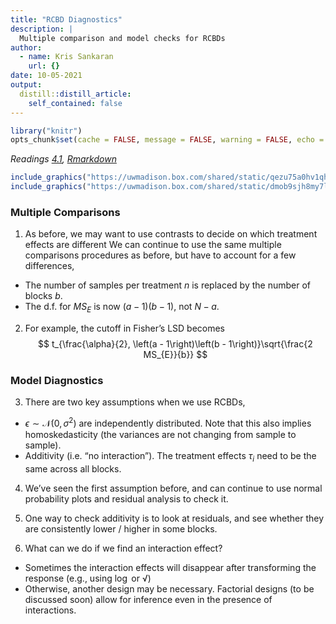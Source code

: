 ```yaml
---
title: "RCBD Diagnostics"
description: |
  Multiple comparison and model checks for RCBDs
author:
  - name: Kris Sankaran
    url: {}
date: 10-05-2021
output:
  distill::distill_article:
    self_contained: false
---
```


```r
library("knitr")
opts_chunk$set(cache = FALSE, message = FALSE, warning = FALSE, echo = TRUE)
```

_Readings [4.1](), [Rmarkdown]()_

```r
include_graphics("https://uwmadison.box.com/shared/static/qezu75a0hv1qhqyeoz8wb7sbb294vrsm.png")
include_graphics("https://uwmadison.box.com/shared/static/dmob9sjh8my7l8hez390o7gnn3vu1oe6.png")

```

### Multiple Comparisons

1. As before, we may want to use contrasts to decide on which treatment effects
are different We can continue to use the same multiple comparisons procedures as
before, but have to account for a few differences,
  * The number of samples per treatment $n$ is replaced by the number of blocks $b$.
  * The d.f. for $MS_{E}$ is now $(a - 1)(b - 1)$, not $N - a$.
  
2. For example, the cutoff in Fisher’s LSD becomes
$$
t_{\frac{\alpha}{2}, \left(a - 1\right)\left(b - 1\right)}\sqrt{\frac{2 MS_{E}}{b}}
$$

### Model Diagnostics

3. There are two key assumptions when we use RCBDs,
  * $\epsilon \sim \mathcal{N}\left(0, \sigma^2\right)$ are independently
  distributed. Note that this also implies homoskedasticity (the variances are
  not changing from sample to sample).
  * Additivity (i.e. "no interaction"). The treatment effects $\tau_i$ need to
  be the same across all blocks.

4. We’ve seen the first assumption before, and can continue to use normal
probability plots and residual analysis to check it.

5. One way to check additivity is to look at residuals, and see whether they are
consistently lower / higher in some blocks.

6. What can we do if we find an interaction effect?
  * Sometimes the interaction effects will disappear after transforming the response (e.g., using $\log$ or $\sqrt$)
  * Otherwise, another design may be necessary. Factorial designs (to be
  discussed soon) allow for inference even in the presence of interactions.